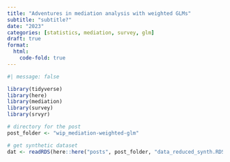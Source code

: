 ```yaml
---
title: "Adventures in mediation analysis with weighted GLMs"
subtitle: "subtitle?"
date: "2023"
categories: [statistics, mediation, survey, glm]
draft: true
format:
  html:
    code-fold: true
---
```


```r
#| message: false

library(tidyverse)
library(here)
library(mediation)
library(survey)
library(srvyr)

# directory for the post
post_folder <- "wip_mediation-weighted-glm"
```

```r
# get synthetic dataset
dat <- readRDS(here::here("posts", post_folder, "data_reduced_synth.RDS"))
```

